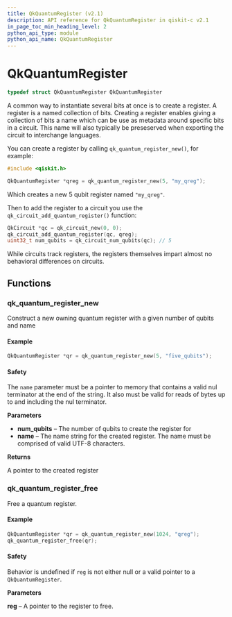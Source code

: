 ```yaml
---
title: QkQuantumRegister (v2.1)
description: API reference for QkQuantumRegister in qiskit-c v2.1
in_page_toc_min_heading_level: 2
python_api_type: module
python_api_name: QkQuantumRegister
---
```


# QkQuantumRegister

```c
typedef struct QkQuantumRegister QkQuantumRegister
```

A common way to instantiate several bits at once is to create a register. A register is a named collection of bits. Creating a register enables giving a collection of bits a name which can be use as metadata around specific bits in a circuit. This name will also typically be preseserved when exporting the circuit to interchange languages.

You can create a register by calling `qk_quantum_register_new()`, for example:

```c
#include <qiskit.h>

QkQuantumRegister *qreg = qk_quantum_register_new(5, "my_qreg");
```

Which creates a new 5 qubit register named `"my_qreg"`.

Then to add the register to a circuit you use the `qk_circuit_add_quantum_register()` function:

```c
QkCircuit *qc = qk_circuit_new(0, 0);
qk_circuit_add_quantum_register(qc, qreg);
uint32_t num_qubits = qk_circuit_num_qubits(qc); // 5
```

While circuits track registers, the registers themselves impart almost no behavioral differences on circuits.

## Functions

### qk\_quantum\_register\_new

<Function id="qk_quantum_register_new" signature="QkQuantumRegister *qk_quantum_register_new(uint32_t num_qubits, const char *name)">
  Construct a new owning quantum register with a given number of qubits and name

  <span id="group__QkQuantumRegister_1autotoc_md4" />

  #### Example

  ```c
  QkQuantumRegister *qr = qk_quantum_register_new(5, "five_qubits");
  ```

  <span id="group__QkQuantumRegister_1autotoc_md5" />

  #### Safety

  <span id="group__QkQuantumRegister_1autotoc_md5" />

  The `name` parameter must be a pointer to memory that contains a valid nul terminator at the end of the string. It also must be valid for reads of bytes up to and including the nul terminator.

  **Parameters**

  *   **num\_qubits** – The number of qubits to create the register for
  *   **name** – The name string for the created register. The name must be comprised of valid UTF-8 characters.

  **Returns**

  A pointer to the created register
</Function>

### qk\_quantum\_register\_free

<Function id="qk_quantum_register_free" signature="void qk_quantum_register_free(QkQuantumRegister *reg)">
  Free a quantum register.

  <span id="group__QkQuantumRegister_1autotoc_md6" />

  #### Example

  ```c
  QkQuantumRegister *qr = qk_quantum_register_new(1024, "qreg");
  qk_quantum_register_free(qr);
  ```

  <span id="group__QkQuantumRegister_1autotoc_md7" />

  #### Safety

  <span id="group__QkQuantumRegister_1autotoc_md7" />

  Behavior is undefined if `reg` is not either null or a valid pointer to a `QkQuantumRegister`.

  **Parameters**

  **reg** – A pointer to the register to free.
</Function>

